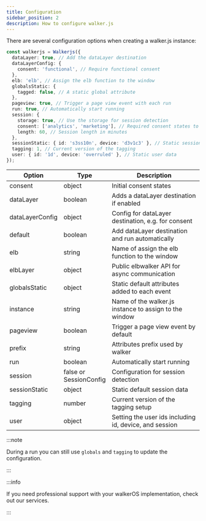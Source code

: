 ```yaml
---
title: Configuration
sidebar_position: 2
description: How to configure walker.js
---
```



There are several configuration options when creating a walker.js instance:

```ts
const walkerjs = Walkerjs({
  dataLayer: true, // Add the dataLayer destination
  dataLayerConfig: {
    consent: 'functional', // Require functional consent
  },
  elb: 'elb', // Assign the elb function to the window
  globalsStatic: {
    tagged: false, // A static global attribute
  },
  pageview: true, // Trigger a page view event with each run
  run: true, // Automatically start running
  session: {
    storage: true, // Use the storage for session detection
    consent: ['analytics', 'marketing'], // Required consent states to access storage
    length: 60, // Session length in minutes
  },
  sessionStatic: { id: 's3ss10n', device: 'd3v1c3' }, // Static session data
  tagging: 1, // Current version of the tagging
  user: { id: '1d', device: 'overruled' }, // Static user data
});
```

| Option          | Type                        | Description                                            |
| --------------- | --------------------------- | ------------------------------------------------------ |
| consent         | object                      | Initial consent states                                 |
| dataLayer       | boolean                     | Adds a dataLayer destination if enabled                |
| dataLayerConfig | object                      | Config for dataLayer destination, e.g. for consent     |
| default         | boolean                     | Add dataLayer destination and run automatically        |
| elb             | string                      | Name of assign the elb function to the window          |
| elbLayer        | object                      | Public elbwalker API for async communication           |
| globalsStatic   | object                      | Static default attributes added to each event          |
| instance        | string                      | Name of the walker.js instance to assign to the window |
| pageview        | boolean                     | Trigger a page view event by default                   |
| prefix          | string                      | Attributes prefix used by walker                       |
| run             | boolean                     | Automatically start running                            |
| session         | false or<br />SessionConfig | Configuration for session detection                    |
| sessionStatic   | object                      | Static default session data                            |
| tagging         | number                      | Current version of the tagging setup                   |
| user            | object                      | Setting the user ids including id, device, and session |

:::note

During a run you can still use `globals` and `tagging` to update the
configuration.

:::

:::info

If you need professional support with your walkerOS implementation, check out
our&nbsp;<Link to="/services">services</Link>.

:::
